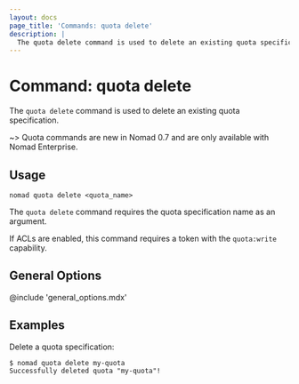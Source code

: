 ```yaml
---
layout: docs
page_title: 'Commands: quota delete'
description: |
  The quota delete command is used to delete an existing quota specification.
---
```


# Command: quota delete

The `quota delete` command is used to delete an existing quota specification.

~> Quota commands are new in Nomad 0.7 and are only available with Nomad
Enterprise.

## Usage

```plaintext
nomad quota delete <quota_name>
```

The `quota delete` command requires the quota specification name as an argument.

If ACLs are enabled, this command requires a token with the `quota:write`
capability.

## General Options

@include 'general_options.mdx'

## Examples

Delete a quota specification:

```shell-session
$ nomad quota delete my-quota
Successfully deleted quota "my-quota"!
```
